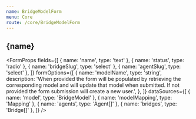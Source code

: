```yaml
---
name: BridgeModelForm
menu: Core
route: /core/BridgeModelForm
---
```




<h2>{name}</h2>

<FormProps
  fields={[
    { name: 'name', type: 'text' },
    { name: 'status', type: 'radio' },
    { name: 'bridgeSlug', type: 'select' },
    { name: 'agentSlug', type: 'select' },
  ]}
  formOptions={[
    {
      name: 'modelName',
      type: 'string',
      description:
        'When provided the form will be populated by retrieving the corresponding model and will update that model when submitted. If not provided the form submission will create a new user.',
    },
  ]}
  dataSources={[
    { name: 'model', type: 'BridgeModel' },
    { name: 'modelMapping', type: 'Mapping' },
    { name: 'agents', type: 'Agent[]' },
    { name: 'bridges', type: 'Bridge[]' },
  ]}
/>
